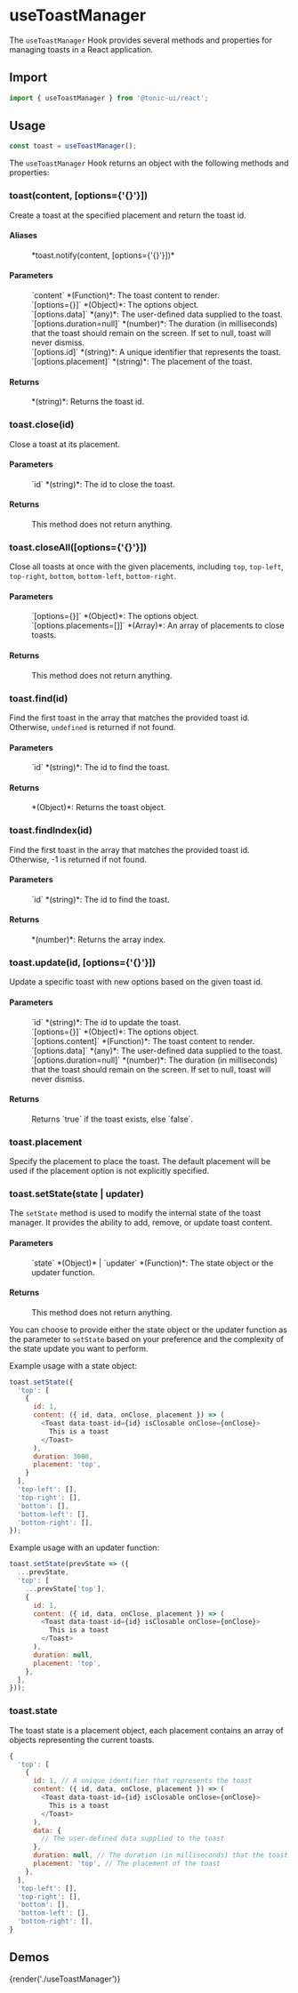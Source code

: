 # useToastManager

The `useToastManager` Hook provides several methods and properties for managing toasts in a React application.

## Import

```js
import { useToastManager } from '@tonic-ui/react';
```

## Usage

```js
const toast = useToastManager();
```

The `useToastManager` Hook returns an object with the following methods and properties:

### toast(content, [options={'{}'}])

Create a toast at the specified placement and return the toast id.

#### Aliases

<dl>
  <dd>*toast.notify(content, [options={'{}'}])*</dd>
</dl>

#### Parameters

<dl>
  <dd>`content` *(Function)*: The toast content to render.</dd>
  <dd>`[options={}]` *(Object)*: The options object.</dd>
  <dd>`[options.data]` *(any)*: The user-defined data supplied to the toast.</dd>
  <dd>`[options.duration=null]` *(number)*: The duration (in milliseconds) that the toast should remain on the screen. If set to null, toast will never dismiss.</dd>
  <dd>`[options.id]` *(string)*: A unique identifier that represents the toast.</dd>
  <dd>`[options.placement]` *(string)*: The placement of the toast.</dd>
</dl>

#### Returns

<dl>
  <dd>*(string)*: Returns the toast id.</dd>
</dl>

### toast.close(id)

Close a toast at its placement.

#### Parameters

<dl>
  <dd>`id` *(string)*: The id to close the toast.</dd>
</dl>

#### Returns

<dl>
  <dd>This method does not return anything.</dd>
</dl>

### toast.closeAll([options={'{}'}])

Close all toasts at once with the given placements, including `top`, `top-left`, `top-right`, `bottom`, `bottom-left`, `bottom-right`.

#### Parameters

<dl>
  <dd>`[options={}]` *(Object)*: The options object.</dd>
  <dd>`[options.placements=[]]` *(Array)*: An array of placements to close toasts.</dd>
</dl>

#### Returns

<dl>
  <dd>This method does not return anything.</dd>
</dl>

### toast.find(id)

Find the first toast in the array that matches the provided toast id. Otherwise, `undefined` is returned if not found.

#### Parameters

<dl>
  <dd>`id` *(string)*: The id to find the toast.</dd>
</dl>

#### Returns

<dl>
  <dd>*(Object)*: Returns the toast object.</dd>
</dl>

### toast.findIndex(id)

Find the first toast in the array that matches the provided toast id. Otherwise, -1 is returned if not found.

#### Parameters

<dl>
  <dd>`id` *(string)*: The id to find the toast.</dd>
</dl>

#### Returns

<dl>
  <dd>*(number)*: Returns the array index.</dd>
</dl>

### toast.update(id, [options={'{}'}])

Update a specific toast with new options based on the given toast id.

#### Parameters

<dl>
  <dd>`id` *(string)*: The id to update the toast.</dd>
  <dd>`[options={}]` *(Object)*: The options object.</dd>
  <dd>`[options.content]` *(Function)*: The toast content to render.</dd>
  <dd>`[options.data]` *(any)*: The user-defined data supplied to the toast.</dd>
  <dd>`[options.duration=null]` *(number)*: The duration (in milliseconds) that the toast should remain on the screen. If set to null, toast will never dismiss.</dd>
</dl>

#### Returns

<dl>
  <dd>Returns `true` if the toast exists, else `false`.</dd>
</dl>

### toast.placement

Specify the placement to place the toast. The default placement will be used if the placement option is not explicitly specified.

### toast.setState(state | updater)

The `setState` method is used to modify the internal state of the toast manager. It provides the ability to add, remove, or update toast content.

#### Parameters

<dl>
  <dd>`state` *(Object)* | `updater` *(Function)*: The state object or the updater function.</dd>
</dl>

#### Returns

<dl>
  <dd>This method does not return anything.</dd>
</dl>

You can choose to provide either the state object or the updater function as the parameter to `setState` based on your preference and the complexity of the state update you want to perform.

Example usage with a state object:

```js
toast.setState({
  'top': [
    {
      id: 1,
      content: ({ id, data, onClose, placement }) => (
        <Toast data-toast-id={id} isClosable onClose={onClose}>
          This is a toast
        </Toast>
      ),
      duration: 3000,
      placement: 'top',
    }
  ],
  'top-left': [],
  'top-right': [],
  'bottom': [],
  'bottom-left': [],
  'bottom-right': [],
});
```

Example usage with an updater function:

```js
toast.setState(prevState => ({
  ...prevState,
  'top': [
    ...prevState['top'],
    {
      id: 1,
      content: ({ id, data, onClose, placement }) => (
        <Toast data-toast-id={id} isClosable onClose={onClose}>
          This is a toast
        </Toast>
      ),
      duration: null,
      placement: 'top',
    },
  ],
}));
```

### toast.state

The toast state is a placement object, each placement contains an array of objects representing the current toasts.

```js
{
  'top': [
    {
      id: 1, // A unique identifier that represents the toast
      content: ({ id, data, onClose, placement }) => (
        <Toast data-toast-id={id} isClosable onClose={onClose}>
          This is a toast
        </Toast>
      ),
      data: {
        // The user-defined data supplied to the toast
      },
      duration: null, // The duration (in milliseconds) that the toast should remain on the screen. If set to null, toast will never dismiss.
      placement: 'top', // The placement of the toast
    },
  ],
  'top-left': [],
  'top-right': [],
  'bottom': [],
  'bottom-left': [],
  'bottom-right': [],
}
```

## Demos

{render('./useToastManager')}
